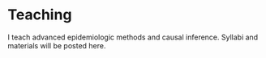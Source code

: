 # Teaching

I teach advanced epidemiologic methods and causal inference. Syllabi and materials will be posted here.